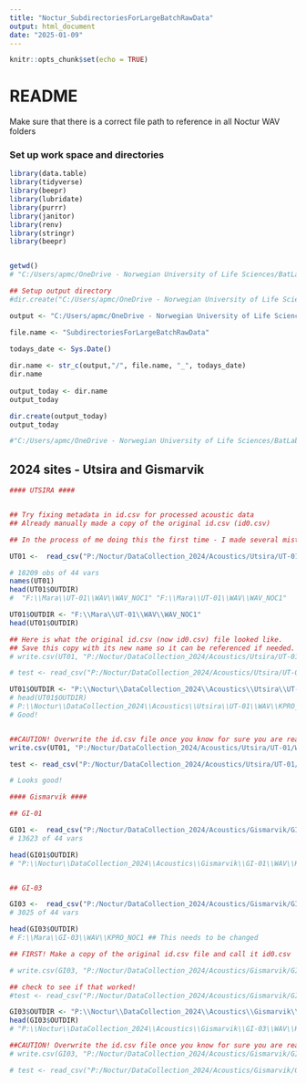 ```yaml
---
title: "Noctur_SubdirectoriesForLargeBatchRawData"
output: html_document
date: "2025-01-09"
---
```


```r
knitr::opts_chunk$set(echo = TRUE)
```


# README
Make sure that there is a correct file path to reference in all Noctur WAV folders 


### Set up work space and directories 
```r

library(data.table)
library(tidyverse)
library(beepr)
library(lubridate)
library(purrr)
library(janitor)
library(renv)
library(stringr)
library(beepr)


getwd()
# "C:/Users/apmc/OneDrive - Norwegian University of Life Sciences/BatLab Norway/GitHubLink/CoastalMonitoring/CoastalMonitoring"

## Setup output directory 
#dir.create("C:/Users/apmc/OneDrive - Norwegian University of Life Sciences/BatLab Norway/GitHubLink/CoastalMonitoring/Outputs")

output <- "C:/Users/apmc/OneDrive - Norwegian University of Life Sciences/BatLab Norway/GitHubLink/CoastalMonitoring/Outputs"

file.name <- "SubdirectoriesForLargeBatchRawData"

todays_date <- Sys.Date()
 
dir.name <- str_c(output,"/", file.name, "_", todays_date)
dir.name
 
output_today <- dir.name
output_today

dir.create(output_today)
output_today

#"C:/Users/apmc/OneDrive - Norwegian University of Life Sciences/BatLab Norway/GitHubLink/CoastalMonitoring/Outputs/SubdirectoriesForLargeBatchRawData_2024-12-10"

```


## 2024 sites - Utsira and Gismarvik 
```r


#### UTSIRA ####


## Try fixing metadata in id.csv for processed acoustic data
## Already manually made a copy of the original id.csv (id0.csv) 

## In the process of me doing this the first time - I made several mistakes that had to be fixed and ammended! So UT-01 code is the messiest. Look below for better examples. 

UT01 <-  read_csv("P:/Noctur/DataCollection_2024/Acoustics/Utsira/UT-01/WAV/KPRO_NOC1/id.csv")

# 18209 obs of 44 vars 
names(UT01)
head(UT01$OUTDIR)
#  "F:\\Mara\\UT-01\\WAV\\WAV_NOC1" "F:\\Mara\\UT-01\\WAV\\WAV_NOC1"

UT01$OUTDIR <- "F:\\Mara\\UT-01\\WAV\\WAV_NOC1"
head(UT01$OUTDIR)

## Here is what the original id.csv (now id0.csv) file looked like.
## Save this copy with its new name so it can be referenced if needed. 
# write.csv(UT01, "P:/Noctur/DataCollection_2024/Acoustics/Utsira/UT-01/WAV/KPRO_NOC1/id0.csv", row.names = FALSE)

# test <- read_csv("P:/Noctur/DataCollection_2024/Acoustics/Utsira/UT-01/WAV/KPRO_NOC1/id0.csv") # looks good! 

UT01$OUTDIR <- "P:\\Noctur\\DataCollection_2024\\Acoustics\\Utsira\\UT-01\\WAV\\KPRO_NOC1"
# head(UT01$OUTDIR)
# P:\\Noctur\\DataCollection_2024\\Acoustics\\Utsira\\UT-01\\WAV\\KPRO_NOC1
# Good! 


##CAUTION! Overwrite the id.csv file once you know for sure you are ready to do that. 
write.csv(UT01, "P:/Noctur/DataCollection_2024/Acoustics/Utsira/UT-01/WAV/KPRO_NOC1/id.csv", row.names = FALSE)

test <- read_csv("P:/Noctur/DataCollection_2024/Acoustics/Utsira/UT-01/WAV/KPRO_NOC1/id.csv")

# Looks good! 

#### Gismarvik #### 

## GI-01

GI01 <-  read_csv("P:/Noctur/DataCollection_2024/Acoustics/Gismarvik/GI-01/WAV/KPRO_NOC1/id.csv")
# 13623 of 44 vars

head(GI01$OUTDIR)
# "P:\\Noctur\\DataCollection_2024\\Acoustics\\Gismarvik\\GI-01\\WAV\\KPRO_NOC1" # no changes needed!


## GI-03 

GI03 <-  read_csv("P:/Noctur/DataCollection_2024/Acoustics/Gismarvik/GI-03/WAV/KPRO_NOC1/id.csv")
# 3025 of 44 vars

head(GI03$OUTDIR)
# F:\\Mara\\GI-03\\WAV\\KPRO_NOC1 ## This needs to be changed

## FIRST! Make a copy of the original id.csv file and call it id0.csv

# write.csv(GI03, "P:/Noctur/DataCollection_2024/Acoustics/Gismarvik/GI-03/WAV/KPRO_NOC1/id0.csv", row.names = FALSE) 

## check to see if that worked!
#test <- read_csv("P:/Noctur/DataCollection_2024/Acoustics/Gismarvik/GI-03/WAV/KPRO_NOC1/id0.csv") # good! 

GI03$OUTDIR <- "P:\\Noctur\\DataCollection_2024\\Acoustics\\Gismarvik\\GI-03\\WAV\\KPRO_NOC1"
head(GI03$OUTDIR)
# "P:\\Noctur\\DataCollection_2024\\Acoustics\\Gismarvik\\GI-03\\WAV\\KPRO_NOC1"

##CAUTION! Overwrite the id.csv file once you know for sure you are ready to do that. 
# write.csv(GI03, "P:/Noctur/DataCollection_2024/Acoustics/Gismarvik/GI-03/WAV/KPRO_NOC1/id.csv", row.names = FALSE)

# test <- read_csv("P:/Noctur/DataCollection_2024/Acoustics/Gismarvik/GI-03/WAV/KPRO_NOC1/id.csv")

```


